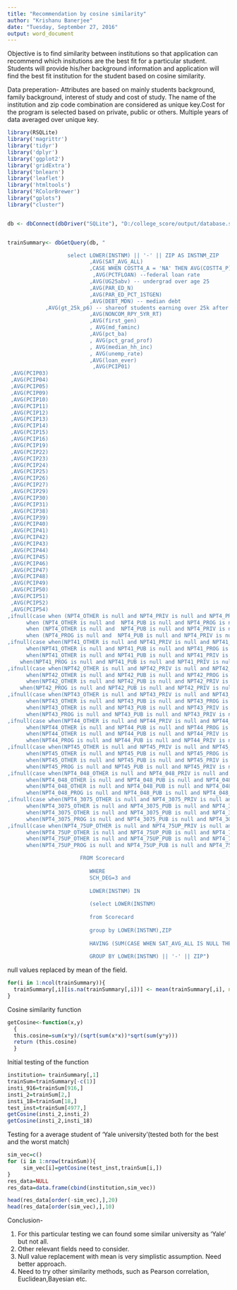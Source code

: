 ```yaml
---
title: "Recommendation by cosine similarity"
author: "Krishanu Banerjee"
date: "Tuesday, September 27, 2016"
output: word_document
---
```


 Objective is to find similarity between institutions so that application can recommend which insitutions are the best fit for a particular student. Students will provide his/her background information and application will find the best fit institution for the student based on cosine similarity.
 
 
Data preperation- Attributes are based on mainly students background, family background, interest of study and cost of study.
The name of the institution and zip code combination are considered as unique key.Cost for the program is selected based on private, public or others. Multiple years of data averaged over unique key.

```r
library(RSQLite)
library('magrittr')  
library('tidyr')     
library('dplyr')     
library('ggplot2')   
library('gridExtra') 
library('bnlearn')   
library('leaflet')   
library('htmltools') 
library('RColorBrewer')
library("gplots")
library("cluster")


db <- dbConnect(dbDriver("SQLite"), "D:/college_score/output/database.sqlite")


trainSummary<- dbGetQuery(db, "

                   select LOWER(INSTNM) || '-' || ZIP AS INSTNM_ZIP
                          ,AVG(SAT_AVG_ALL)
                          ,CASE WHEN COSTT4_A = 'NA' THEN AVG(COSTT4_P) ELSE  AVG(COSTT4_A) END as COSTT --cost anual academic year 
                           ,AVG(PCTFLOAN) --federal loan rate
                          ,AVG(UG25abv) -- undergrad over age 25
                          ,AVG(PAR_ED_N)
                          ,AVG(PAR_ED_PCT_1STGEN)
                          ,AVG(DEBT_MDN) -- median debt
            ,AVG(gt_25k_p6) -- shareof students earning over 25k after 6 year
                          ,AVG(NONCOM_RPY_5YR_RT)
                          ,AVG(first_gen)
                          , AVG(md_faminc)
                          ,AVG(pct_ba)
                          , AVG(pct_grad_prof)
                          , AVG(median_hh_inc)
                          , AVG(unemp_rate)
                          ,AVG(loan_ever)
                           ,AVG(PCIP01)
 ,AVG(PCIP03)
 ,AVG(PCIP04)
 ,AVG(PCIP05)
 ,AVG(PCIP09)
 ,AVG(PCIP10)
 ,AVG(PCIP11)
 ,AVG(PCIP12)
 ,AVG(PCIP13)
 ,AVG(PCIP14)
 ,AVG(PCIP15)
 ,AVG(PCIP16)
 ,AVG(PCIP19)
 ,AVG(PCIP22)
 ,AVG(PCIP23)
 ,AVG(PCIP24)
 ,AVG(PCIP25)
 ,AVG(PCIP26)
 ,AVG(PCIP27)
 ,AVG(PCIP29)
 ,AVG(PCIP30)
 ,AVG(PCIP31)
 ,AVG(PCIP38)
 ,AVG(PCIP39)
 ,AVG(PCIP40)
 ,AVG(PCIP41)
 ,AVG(PCIP42)
 ,AVG(PCIP43)
 ,AVG(PCIP44)
 ,AVG(PCIP45)
 ,AVG(PCIP46)
 ,AVG(PCIP47)
 ,AVG(PCIP48)
 ,AVG(PCIP49)
 ,AVG(PCIP50)
 ,AVG(PCIP51)
 ,AVG(PCIP52)
 ,AVG(PCIP54)
,ifnull(case when (NPT4_OTHER is null and NPT4_PRIV is null and NPT4_PROG is null) then  AVG(NPT4_PUB)
      when (NPT4_OTHER is null and  NPT4_PUB is null and NPT4_PROG is null) then  AVG(NPT4_PRIV)
      when (NPT4_OTHER is null and  NPT4_PUB is null and NPT4_PRIV is null) then  AVG(NPT4_PROG)
      when (NPT4_PROG is null and  NPT4_PUB is null and NPT4_PRIV is null) then  AVG(NPT4_OTHER) end,0) NPT4
,ifnull(case when(NPT41_OTHER is null and NPT41_PRIV is null and NPT41_PROG is null) then  AVG(NPT41_PUB)
      when(NPT41_OTHER is null and NPT41_PUB is null and NPT41_PROG is null) then  AVG(NPT41_PRIV)
      when(NPT41_OTHER is null and NPT41_PUB is null and NPT41_PRIV is null) then  AVG(NPT41_PROG)
    when(NPT41_PROG is null and NPT41_PUB is null and NPT41_PRIV is null) then  AVG(NPT41_OTHER) end,0) NPT41  
,ifnull(case when(NPT42_OTHER is null and NPT42_PRIV is null and NPT42_PROG is null) then  AVG(NPT42_PUB)
      when(NPT42_OTHER is null and NPT42_PUB is null and NPT42_PROG is null) then  AVG(NPT42_PRIV)
      when(NPT42_OTHER is null and NPT42_PUB is null and NPT42_PRIV is null) then  AVG(NPT42_PROG)
    when(NPT42_PROG is null and NPT42_PUB is null and NPT42_PRIV is null) then  AVG(NPT42_OTHER) end,0) NPT42	  
,ifnull(case when(NPT43_OTHER is null and NPT43_PRIV is null and NPT43_PROG is null) then  AVG(NPT43_PUB)
      when(NPT43_OTHER is null and NPT43_PUB is null and NPT43_PROG is null) then  AVG(NPT43_PRIV)
      when(NPT43_OTHER is null and NPT43_PUB is null and NPT43_PRIV is null) then  AVG(NPT43_PROG)
	  when(NPT43_PROG is null and NPT43_PUB is null and NPT43_PRIV is null) then  AVG(NPT43_OTHER) end,0) NPT43	  
,ifnull(case when(NPT44_OTHER is null and NPT44_PRIV is null and NPT44_PROG is null) then  AVG(NPT44_PUB)
      when(NPT44_OTHER is null and NPT44_PUB is null and NPT44_PROG is null) then  AVG(NPT44_PRIV)
      when(NPT44_OTHER is null and NPT44_PUB is null and NPT44_PRIV is null) then  AVG(NPT44_PROG)
	  when(NPT44_PROG is null and NPT44_PUB is null and NPT44_PRIV is null) then  AVG(NPT44_OTHER) end,0) NPT44	 
,ifnull(case when(NPT45_OTHER is null and NPT45_PRIV is null and NPT45_PROG is null) then  AVG(NPT45_PUB)
      when(NPT45_OTHER is null and NPT45_PUB is null and NPT45_PROG is null) then  AVG(NPT45_PRIV)
      when(NPT45_OTHER is null and NPT45_PUB is null and NPT45_PRIV is null) then  AVG(NPT45_PROG)
	  when(NPT45_PROG is null and NPT45_PUB is null and NPT45_PRIV is null) then  AVG(NPT45_OTHER) end,0) NPT45		  
,ifnull(case when(NPT4_048_OTHER is null and NPT4_048_PRIV is null and NPT4_048_PROG is null) then  AVG(NPT4_048_PUB)
      when(NPT4_048_OTHER is null and NPT4_048_PUB is null and NPT4_048_PROG is null) then  AVG(NPT4_048_PRIV)
      when(NPT4_048_OTHER is null and NPT4_048_PUB is null and NPT4_048_PRIV is null) then  AVG(NPT4_048_PROG)
	  when(NPT4_048_PROG is null and NPT4_048_PUB is null and NPT4_048_PRIV is null) then  AVG(NPT4_048_OTHER) end,0) NPT4_048	    
,ifnull(case when(NPT4_3075_OTHER is null and NPT4_3075_PRIV is null and NPT4_3075_PROG is null) then  AVG(NPT4_3075_PUB)
      when(NPT4_3075_OTHER is null and NPT4_3075_PUB is null and NPT4_3075_PROG is null) then  AVG(NPT4_3075_PRIV)
      when(NPT4_3075_OTHER is null and NPT4_3075_PUB is null and NPT4_3075_PRIV is null) then  AVG(NPT4_3075_PROG)
	  when(NPT4_3075_PROG is null and NPT4_3075_PUB is null and NPT4_3075_PRIV is null) then  AVG(NPT4_3075_OTHER) end,0) NPT4_3075	      	  
,ifnull(case when(NPT4_75UP_OTHER is null and NPT4_75UP_PRIV is null and NPT4_75UP_PROG is null) then  AVG(NPT4_75UP_PUB)
      when(NPT4_75UP_OTHER is null and NPT4_75UP_PUB is null and NPT4_75UP_PROG is null) then  AVG(NPT4_75UP_PRIV)
      when(NPT4_75UP_OTHER is null and NPT4_75UP_PUB is null and NPT4_75UP_PRIV is null) then  AVG(NPT4_75UP_PROG)
	  when(NPT4_75UP_PROG is null and NPT4_75UP_PUB is null and NPT4_75UP_PRIV is null) then  AVG(NPT4_75UP_OTHER) end,0) NPT4_75UP

                       FROM Scorecard 
                          
                          WHERE
                          SCH_DEG=3 and
                          
                          LOWER(INSTNM) IN 
                          
                          (select LOWER(INSTNM) 
                          
                          from Scorecard 
                          
                          group by LOWER(INSTNM),ZIP
                          
                          HAVING (SUM(CASE WHEN SAT_AVG_ALL IS NULL THEN 0 ELSE 1 END) > 0))
                          
                          GROUP BY LOWER(INSTNM) || '-' || ZIP")
```
null values replaced by mean of the field.

```r
for(i in 1:ncol(trainSummary)){
  trainSummary[,i][is.na(trainSummary[,i])] <- mean(trainSummary[,i], na.rm = TRUE)
}

```
Cosine similarity function 

```r
getCosine<-function(x,y)
  {
  this.cosine=sum(x*y)/(sqrt(sum(x*x))*sqrt(sum(y*y)))
  return (this.cosine)
  }

```
Initial testing of the function

```r
institution= trainSummary[,1]
trainSum=trainSummary[-c(1)]
insti_916=trainSum[916,]
insti_2=trainSum[2,]
insti_18=trainSum[18,]
test_inst=trainSum[4977,]
getCosine(insti_2,insti_2)
getCosine(insti_2,insti_18)

```
Testing for a average student of 'Yale university'(tested both for the best and the worst match)

```r
sim_vec=c()
for (i in 1:nrow(trainSum)){
     sim_vec[i]=getCosine(test_inst,trainSum[i,])
}
res_data=NULL
res_data=data.frame(cbind(institution,sim_vec))

head(res_data[order(-sim_vec),],20)
head(res_data[order(sim_vec),],10)
```

Conclusion-

1) For this particular testing we can found some similar university as 'Yale' but not all.
2) Other relevant fields need to consider.
3) Null value replacement with mean is very simplistic assumption. Need better approach.
4) Need to try other similarity methods, such as Pearson correlation, Euclidean,Bayesian etc.

```r

```


